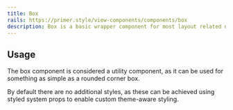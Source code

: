 ```yaml
---
title: Box
rails: https://primer.style/view-components/components/box
description: Box is a basic wrapper component for most layout related needs.
---
```



## Usage

The box component is considered a utility component, as it can be used for something as simple as a rounded corner box.

By default there are no additional styles, as these can be achieved using styled system props to enable custom theme-aware styling.
